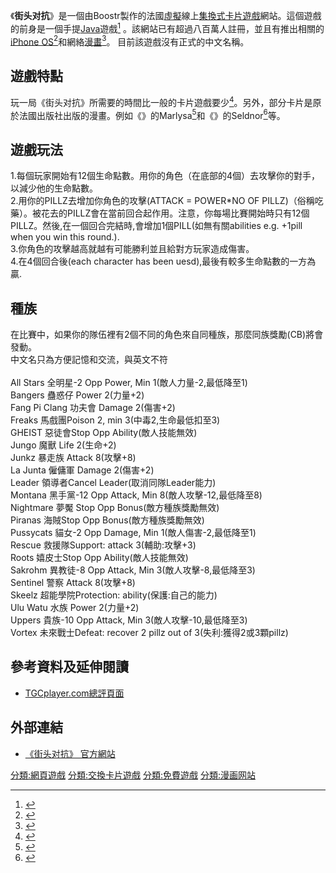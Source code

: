 {{noteTA
|T=zh-hans:街头对抗;zh-hant:Urban Rivals;
|1=zh-hans:街头对抗;zh-hant:Urban Rivals;
}}
{{Infobox website
| name = 街头对抗
| native_name = Urban -{}-Rivals
| native_name_lang = en
| url = {{URL|https://www.urban-rivals.com}}
| alexa = 3,437（2010年2月7日）
| commercial = 是
| type = 網頁遊戲、[[TCG|TCG]]、[[Flash|Flash]]遊戲
| language = [[英語|英語]]、[[法語|法語]]、[[西班牙語|西班牙語]]、[[德語|德語]]、[[意大利語|意大利語]]、[[荷蘭語|荷蘭語]]、[[葡萄牙語|葡萄牙語]]、[[俄語|俄語]]
| owner = Acute Games
| author = Acute Games
| launch_date = {{Start date and age|2006|1|17}}
| revenue = 來自出售虛擬貨幣
}}
《'''街头对抗'''》是一個由Boostr製作的法國[[虛擬|虛擬]]線上[[集換式卡片遊戲|集換式卡片遊戲]]網站。這個遊戲的前身是一個手提[[Java|Java]]遊戲<ref>{{Cite web |url= http://www.tcgplayer.com/db/game_review.asp?AID=2186&PID=33&DBID=4 |title= Urban Rivals - Game Update Interview |accessdate= 2010-02-05 |work= TCGplayer Staff |publisher= TCGplayer.com |date= 2008-03-13 |archive-date= 2008-03-18 |archive-url= https://web.archive.org/web/20080318193232/http://www.tcgplayer.com/db/game_review.asp?AID=2186&PID=33&DBID=4 |dead-url= no }}</ref>
。該網站已有超過八百萬人註冊，並且有推出相關的[[iPhone_OS|iPhone OS]]<ref>{{Cite web|url= https://www.urban-rivals.com/special/iphone|title= Urban Rivals - Urban Rivals arrives on your iPhone|accessdate= 2010-02-07|publisher= 《街头对抗》 官方網站|deadurl= yes|archiveurl= https://web.archive.org/web/20100210073906/http://www.urban-rivals.com/special/iphone/|archivedate= 2010-02-10|df= }}</ref>和網絡[[漫畫|漫畫]]<ref>{{Cite web|url= https://www.urban-rivals.com/comics/|title= Urban Rivals - Urban Rivals’ Comics|accessdate= 2010-02-07|publisher= 《街头对抗》 官方網站|archive-date= 2014-06-17|archive-url= https://web.archive.org/web/20140617072532/http://www.urban-rivals.com/comics/|dead-url= no}}</ref>。
目前該遊戲沒有正式的中文名稱。

==遊戲特點==
玩一局《街头对抗》所需要的時間比一般的卡片遊戲要少<ref>{{Cite web |url= http://www.tcgplayer.com/db/game_review.asp?AID=2008&PID=33&DBID=4 |title= Clint Urban Rivals - Complete Game Review |accessdate= 2010-02-05 |work= Angelo M. D Argenio |publisher= TCGplayer.com |date= 2007-11-08 |archive-date= 2012-08-09 |archive-url= https://web.archive.org/web/20120809032652/http://www.tcgplayer.com/db/game_review.asp?AID=2008&PID=33&DBID=4 |dead-url= no }}</ref>。另外，部分卡片是原於法國出版社{{Link-en|Soleil Productions|Soleil_Productions}}出版的漫畫。例如《{{Link-fr|Marlysa|Marlysa}}》的Marlysa<ref>{{Cite web|url= http://www.urban-rivals.com/characters/?id_perso=332|title= Urban Rivals - Characters - Fang Pi Clang: Marlysa Cr|accessdate= 2010-02-07|publisher= 《街头对抗》 官方網站|archive-url= https://web.archive.org/web/20100206210632/http://www.urban-rivals.com/characters/?id_perso=332|archive-date= 2010-02-06|dead-url= yes}}</ref>和《{{Link-fr|Zorn＆Dirna|Zorn et Dirna}}》的Seldnor<ref>{{Cite web|url= http://www.urban-rivals.com/characters/?id_perso=383|title= Urban Rivals - Characters - Fang Pi Clang: Seldnor Cr|accessdate= 2010-02-07|publisher= 《街头对抗》 官方網站|archive-url= https://web.archive.org/web/20100203124816/http://www.urban-rivals.com/characters/?id_perso=383|archive-date= 2010-02-03|dead-url= yes}}</ref>等。
==遊戲玩法==

1.每個玩家開始有12個生命點數。用你的角色（在底部的4個）去攻擊你的對手，以減少他的生命點數。 <br />
2.用你的PILLZ去增加你角色的攻擊(ATTACK = POWER*NO OF PILLZ)（俗稱吃藥）。被花去的PILLZ會在當前回合起作用。注意，你每場比賽開始時只有12個PILLZ。然後,在一個回合完結時,會增加1個PILL(如無有關abilities e.g. +1pill when you win this round.).<br />
3.你角色的攻擊越高就越有可能勝利並且給對方玩家造成傷害。 <br />
4.在4個回合後(each character has been uesd),最後有較多生命點數的一方為贏.

==種族==
在比賽中，如果你的隊伍裡有2個不同的角色來自同種族，那麼同族獎勵(CB)將會發動。<br />
中文名只為方便記憶和交流，與英文不符<br />
<br />
All Stars 全明星-2 Opp Power, Min 1(敵人力量-2,最低降至1)<br />
Bangers 蠱惑仔 Power 2(力量+2)<br />
Fang Pi Clang 功夫會 Damage 2(傷害+2)<br />
Freaks 馬戲團Poison 2, min 3(中毒2,生命最低扣至3)<br />
GHEIST 惡徒會Stop Opp Ability(敵人技能無效)<br />
Jungo 魔獸 Life 2(生命+2)<br />
Junkz 暴走族 Attack 8(攻擊+8)<br />
La Junta 僱傭軍 Damage 2(傷害+2)<br />
Leader 領導者Cancel Leader(取消同隊Leader能力)<br />
Montana 黑手黨-12 Opp Attack, Min 8(敵人攻擊-12,最低降至8)<br />
Nightmare 夢魘 Stop Opp Bonus(敵方種族獎勵無效)<br />
Piranas 海賊Stop Opp Bonus(敵方種族獎勵無效)<br />
Pussycats 貓女-2 Opp Damage, Min 1(敵人傷害-2,最低降至1)<br />
Rescue 救援隊Support: attack 3(輔助:攻擊+3)<br />
Roots 嬉皮士Stop Opp Ability(敵人技能無效)<br />
Sakrohm 異教徒-8 Opp Attack, Min 3(敵人攻擊-8,最低降至3)<br />
Sentinel 警察 Attack 8(攻擊+8)<br />
Skeelz 超能學院Protection: ability(保護:自己的能力)<br />
Ulu Watu 水族 Power 2(力量+2)<br />
Uppers 貴族-10 Opp Attack, Min 3(敵人攻擊-10,最低降至3)<br />
Vortex 未來戰士Defeat: recover 2 pillz out of 3(失利:獲得2或3顆pillz)<br />

==參考資料及延伸閱讀==
<div class="references-small">
{{reflist}}
*{{en}}[http://www.tcgplayer.com/games/Overview.asp?ID=33 TGCplayer.com總評頁面] {{Wayback|url=http://www.tcgplayer.com/games/Overview.asp?ID=33 |date=20140430161913 }}
</div>
==外部連結==
*{{en}} [http://www.urban-rivals.com/ 《街头对抗》 官方網站] {{Wayback|url=http://www.urban-rivals.com/ |date=20210509215422 }}


{{DEFAULTSORT:Urban Rivals}}
[[分類:網頁遊戲|分類:網頁遊戲]]
[[分類:交換卡片遊戲|分類:交換卡片遊戲]]
[[分類:免費遊戲|分類:免費遊戲]]
[[分類:漫画网站|分類:漫画网站]]